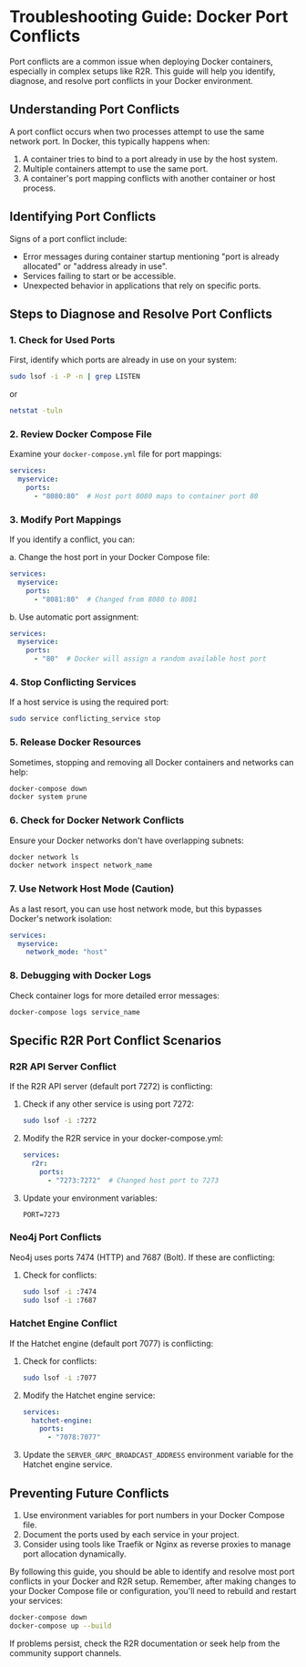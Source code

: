 # Troubleshooting Guide: Docker Port Conflicts

Port conflicts are a common issue when deploying Docker containers, especially in complex setups like R2R. This guide will help you identify, diagnose, and resolve port conflicts in your Docker environment.

## Understanding Port Conflicts

A port conflict occurs when two processes attempt to use the same network port. In Docker, this typically happens when:

1. A container tries to bind to a port already in use by the host system.
2. Multiple containers attempt to use the same port.
3. A container's port mapping conflicts with another container or host process.

## Identifying Port Conflicts

Signs of a port conflict include:

- Error messages during container startup mentioning "port is already allocated" or "address already in use".
- Services failing to start or be accessible.
- Unexpected behavior in applications that rely on specific ports.

## Steps to Diagnose and Resolve Port Conflicts

### 1. Check for Used Ports

First, identify which ports are already in use on your system:

```bash
sudo lsof -i -P -n | grep LISTEN
```

or

```bash
netstat -tuln
```

### 2. Review Docker Compose File

Examine your `docker-compose.yml` file for port mappings:

```yaml
services:
  myservice:
    ports:
      - "8080:80"  # Host port 8080 maps to container port 80
```

### 3. Modify Port Mappings

If you identify a conflict, you can:

a. Change the host port in your Docker Compose file:

```yaml
services:
  myservice:
    ports:
      - "8081:80"  # Changed from 8080 to 8081
```

b. Use automatic port assignment:

```yaml
services:
  myservice:
    ports:
      - "80"  # Docker will assign a random available host port
```

### 4. Stop Conflicting Services

If a host service is using the required port:

```bash
sudo service conflicting_service stop
```

### 5. Release Docker Resources

Sometimes, stopping and removing all Docker containers and networks can help:

```bash
docker-compose down
docker system prune
```

### 6. Check for Docker Network Conflicts

Ensure your Docker networks don't have overlapping subnets:

```bash
docker network ls
docker network inspect network_name
```

### 7. Use Network Host Mode (Caution)

As a last resort, you can use host network mode, but this bypasses Docker's network isolation:

```yaml
services:
  myservice:
    network_mode: "host"
```

### 8. Debugging with Docker Logs

Check container logs for more detailed error messages:

```bash
docker-compose logs service_name
```

## Specific R2R Port Conflict Scenarios

### R2R API Server Conflict

If the R2R API server (default port 7272) is conflicting:

1. Check if any other service is using port 7272:
   ```bash
   sudo lsof -i :7272
   ```

2. Modify the R2R service in your docker-compose.yml:
   ```yaml
   services:
     r2r:
       ports:
         - "7273:7272"  # Changed host port to 7273
   ```

3. Update your environment variables:
   ```
   PORT=7273
   ```

### Neo4j Port Conflicts

Neo4j uses ports 7474 (HTTP) and 7687 (Bolt). If these are conflicting:

1. Check for conflicts:
   ```bash
   sudo lsof -i :7474
   sudo lsof -i :7687
   ```

### Hatchet Engine Conflict

If the Hatchet engine (default port 7077) is conflicting:

1. Check for conflicts:
   ```bash
   sudo lsof -i :7077
   ```

2. Modify the Hatchet engine service:
   ```yaml
   services:
     hatchet-engine:
       ports:
         - "7078:7077"
   ```

3. Update the `SERVER_GRPC_BROADCAST_ADDRESS` environment variable for the Hatchet engine service.

## Preventing Future Conflicts

1. Use environment variables for port numbers in your Docker Compose file.
2. Document the ports used by each service in your project.
3. Consider using tools like Traefik or Nginx as reverse proxies to manage port allocation dynamically.

By following this guide, you should be able to identify and resolve most port conflicts in your Docker and R2R setup. Remember, after making changes to your Docker Compose file or configuration, you'll need to rebuild and restart your services:

```bash
docker-compose down
docker-compose up --build
```

If problems persist, check the R2R documentation or seek help from the community support channels.
